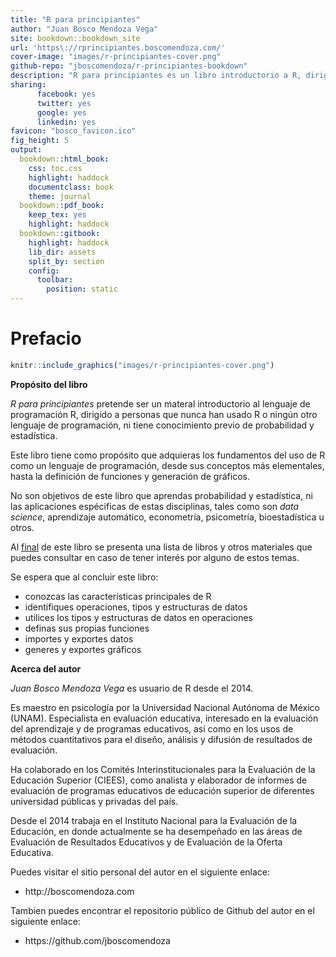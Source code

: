 ```yaml
---
title: "R para principiantes"
author: "Juan Bosco Mendoza Vega"
site: bookdown::bookdown_site
url: 'https\://rprincipiantes.boscomendoza.com/'
cover-image: "images/r-principiantes-cover.png"
github-repo: "jboscomendoza/r-principiantes-bookdown"
description: "R para principiantes es un libro introductorio a R, dirigido a personas sin experiencia previa con lenguajes de programación. Este libro aborda los conceptos básicos de R, desde la instalación, tipos de datos, importar y exportar datos, hasta la definición de funciones, estructuras de control y la generación de gráficos."
sharing:
      facebook: yes
      twitter: yes
      google: yes
      linkedin: yes
favicon: "bosco_favicon.ico"
fig_height: 5 
output:
  bookdown::html_book:
    css: toc.css
    highlight: haddock
    documentclass: book
    theme: journal
  bookdown::pdf_book:
    keep_tex: yes
    highlight: haddock
  bookdown::gitbook:
    highlight: haddock
    lib_dir: assets
    split_by: section
    config:
      toolbar:
        position: static
---
```


# Prefacio {-}
```r
knitr::include_graphics("images/r-principiantes-cover.png")
```

**Propósito del libro**

*R para principiantes* pretende ser un materal introductorio al lenguaje de programación R, dirigído a personas que nunca han usado R o ningún otro lenguaje de programación, ni tiene conocimiento previo de probabilidad y estadística.

Este libro tiene como propósito que adquieras los fundamentos del uso de R como un lenguaje de programación, desde sus conceptos más elementales, hasta la definición de funciones y generación de gráficos.

No son objetivos de este libro que aprendas probabilidad y estadística, ni las aplicaciones espécificas de estas disciplinas, tales como son *data science*, aprendizaje automático, econometría, psicometría, bioestadística u otros.

Al [final](#conclusion) de este libro se presenta una lista de libros y otros materiales que puedes consultar en caso de tener interés por alguno de estos temas.

Se espera que al concluir este libro:

*	conozcas las características principales de R
* identifiques operaciones, tipos y estructuras de datos 
*	utilices los tipos y estructuras de datos en operaciones
*	definas sus propias funciones
* importes y exportes datos
* generes y exportes gráficos

**Acerca del autor**

*Juan Bosco Mendoza Vega* es usuario de R desde el 2014. 

Es maestro en psicología por la Universidad Nacional Autónoma de México (UNAM). Especialista en evaluación educativa, interesado en la evaluación del aprendizaje y de programas educativos, así como en los usos de métodos cuantitativos para el diseño, análisis y difusión de resultados de evaluación.

Ha colaborado en los Comités Interinstitucionales para la Evaluación de la Educación Superior (CIEES), como analista y elaborador de informes de evaluación de programas educativos de educación superior de diferentes universidad públicas y privadas del país. 

Desde el 2014 trabaja en el Instituto Nacional para la Evaluación de la Educación, en donde actualmente se ha desempeñado en las áreas de Evaluación de Resultados Educativos y de Evaluación de la Oferta Educativa.

Puedes visitar el sitio personal del autor en el siguiente enlace:

* http://boscomendoza.com

Tambien puedes encontrar el repositorio público de Github del autor en el siguiente enlace:

* https://github.com/jboscomendoza
